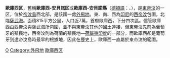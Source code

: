 {{Multiple issues|
{{Expand language|1=en|time=2021-09-13T11:45:38+00:00}}
{{No footnotes|time=2021-09-13T11:45:38+00:00}}
{{Unreferenced|time=2021-09-13T11:45:38+00:00}}
}}
{{Infobox settlement
|name          = 歐庫西区
|native_name            = Oe-Kusi
|other_name=
|nickname               =
|motto                  =
|settlement_type=[[東帝汶行政區劃|区]]
|image_skyline          = Oecusse.jpg
|imagesize              =
|image_caption          = 
|image_flag             = Flag of Oecusse.svg
|image_seal             =
|image_shield           =
|image_map              = 2015 East Timor Oecusse locator map.png
|mapsize                =
|map_caption            = 歐庫西区在東帝汶的位置
|coordinates_display    = inline,title
|coordinates_region     = SD
|subdivision_type       = 國家
|subdivision_name       = {{flag|East Timor}}
|subdivision_type1      = 
|subdivision_name1      = 
|subdivision_type2      = 下轄次區數
|subdivision_name2      = 4
|seat_type=首府
|seat=歐庫西
|government_type        =
|leader_title           =
|leader_name            =
|established_title      =
|established_date       =
|area_magnitude         =
|area_total_km2         = 815
|population_as_of       = 2015年
|population_note        =
|population_total       = 68,913
|population_density_km2 = auto
|timezone               = 
|utc_offset             = +9
|latd=9|latm=20|lats= |latNS=S
|longd=124|longm=18|longs=|longEW=E
|elevation_m              =
|elevation_ft           =
|postal_code_type       =
|postal_code            =
|area_code              =
|website                =
|footnotes              =
}}
'''歐庫西区'''，舊稱'''歐庫西-安貝諾区'''或'''歐庫西-安貝諾縣'''（[[德頓語|德頓語]]：{{lang|tet|Oe-Kusi Ambenu}}、{{lang-pt|Oecussi-Ambeno}}），是[[東帝汶|東帝汶]]的一区，位於[[帝汶島|帝汶島]]西北部，是該國一處[[外飛地|外飛地]]。東、南、西為[[印尼|印尼]]的[[西帝汶|西帝汶]]包圍，北臨[[薩武海|薩武海]]。面積815平方公里，人口近7萬，首府歐庫西，下分四次區。儘管歐庫西由西帝汶與薩武海所包圍，並不與東帝汶其他的國土連接，但東帝汶先前為葡萄牙的殖民地，西帝汶則為荷蘭的殖民地—[[荷屬東印度|荷屬東印度]]的一部分，而歐庫西卻是葡萄牙到達帝汶島時最早的根據地，因此在歷史上，歐庫西一直屬於東帝汶的範圍。
{{Wikivoyage|欧库西}}
{{Commonscat|Oecusse}}
{{East Timor}}
[[Category:東帝汶行政區劃|O]]
[[Category:外飛地|Category:外飛地]]
[[Category:歐庫西区|]]